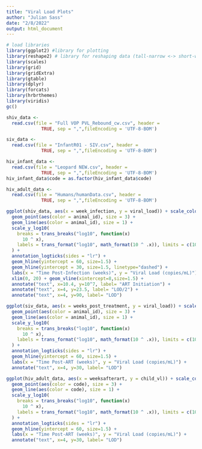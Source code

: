---
title: "Viral Load Plots"
author: "Julian Sass"
date: "2/8/2022"
output: html_document
---

```{r setup, include=FALSE}
# load libraries
library(ggplot2) #library for plotting
library(reshape2) # library for reshaping data (tall-narrow <-> short-wide)
library(scales)
library(grid)
library(gridExtra)
library(gtable)
library(dplyr)
library(forcats)
library(hrbrthemes)
library(viridis)
gc()
```

```{r}
shiv_data <-
  read.csv(file = "Full VOP PVL_Rebound_cw.csv", header =
             TRUE, sep = ",",fileEncoding = 'UTF-8-BOM')

siv_data <-
  read.csv(file = "InfantR01 - SIV.csv", header =
             TRUE, sep = ",",fileEncoding = 'UTF-8-BOM')

hiv_infant_data <-
  read.csv(file = "Leopard NEW.csv", header =
             TRUE, sep = ",",fileEncoding = 'UTF-8-BOM')
hiv_infant_data$code = as.factor(hiv_infant_data$code)

hiv_adult_data <-
  read.csv(file = "Humans/humanData.csv", header =
             TRUE, sep = ",",fileEncoding = 'UTF-8-BOM')
```

```{r}
ggplot(shiv_data, aes(x = week_infection, y = viral_load)) + scale_colour_discrete("Animal ID") +
  geom_point(aes(color = animal_id), size = 3) +
  geom_line(aes(color = animal_id), size = 1) +
  scale_y_log10(
    breaks = trans_breaks("log10", function(x)
      10 ^ x),
    labels = trans_format("log10", math_format(10 ^ .x)), limits = c(10,1e7)
  ) +
  annotation_logticks(sides = "lr") +
  geom_hline(yintercept = 60, size=1.5) +
  geom_hline(yintercept = 30, size=1.5, linetype="dashed") +
  labs(x = "Time Post-Infection (weeks)", y = "Viral Load (copies/mL)") +
  xlim(0, 20) + geom_vline(xintercept=8,size=1.5) + 
  annotate("text", x=10.4, y=10^7, label= "ART Initiation") + 
  annotate("text", x=4, y=23.5, label= "LOD/2") +
  annotate("text", x=4, y=90, label= "LOD") 
```

```{r}
ggplot(siv_data, aes(x = weeks_post_treatment, y = viral_load)) + scale_colour_discrete("Animal ID") +
  geom_point(aes(color = animal_id), size = 3) +
  geom_line(aes(color = animal_id), size = 1) +
  scale_y_log10(
    breaks = trans_breaks("log10", function(x)
      10 ^ x),
    labels = trans_format("log10", math_format(10 ^ .x)), limits = c(10,1e7)
  ) +
  annotation_logticks(sides = "lr") +
  geom_hline(yintercept = 60, size=1.5) +
  labs(x = "Time Post-ART (weeks)", y = "Viral Load (copies/mL)") + 
  annotate("text", x=4, y=30, label= "LOD") 
```

```{r}
ggplot(hiv_adult_data, aes(x = weeksafterart, y = child_vl)) + scale_colour_discrete("ID") +
  geom_point(aes(color = code), size = 3) +
  geom_line(aes(color = code), size = 1) +
  scale_y_log10(
    breaks = trans_breaks("log10", function(x)
      10 ^ x),
    labels = trans_format("log10", math_format(10 ^ .x)), limits = c(10,1e7)
  ) +
  annotation_logticks(sides = "lr") +
  geom_hline(yintercept = 60, size=1.5) +
  labs(x = "Time Post-ART (weeks)", y = "Viral Load (copies/mL)") + 
  annotate("text", x=4, y=30, label= "LOD") 
```